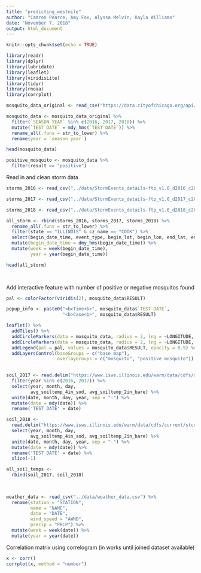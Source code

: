 ```yaml
---
title: "predicting_westnile"
author: "Camron Pearce, Amy Fox, Alyssa Melvin, Kayla Williams"
date: "November 7, 2018"
output: html_document
---
```


```r
knitr::opts_chunk$set(echo = TRUE)
```



```r
library(readr)
library(dplyr)
library(lubridate)
library(leaflet)
library(viridisLite)
library(tidyr)
library(rnoaa)
library(corrplot)

```

```r
mosquito_data_original <- read_csv("https://data.cityofchicago.org/api/views/jqe8-8r6s/rows.csv?accessType=DOWNLOAD") 

mosquito_data <- mosquito_data_original %>%
  filter(`SEASON YEAR` %in% c(2016, 2017, 2018)) %>%
  mutate(`TEST DATE` = mdy_hms(`TEST DATE`)) %>%
  rename_all(.funs = str_to_lower) %>%
  rename(year = `season year`)

head(mosquito_data)

positive_mosquito <- mosquito_data %>%
  filter(result == "positive")


```

Read in and clean storm data
```r
storms_2016 <- read_csv("../data/StormEvents_details-ftp_v1.0_d2016_c20180718.csv") 

storms_2017 <- read_csv("../data/StormEvents_details-ftp_v1.0_d2017_c20181017.csv")

storms_2018 <- read_csv("../data/StormEvents_details-ftp_v1.0_d2018_c20181017.csv")

all_storm <- rbind(storms_2016, storms_2017, storms_2018) %>%
  rename_all(.funs = str_to_lower) %>%
  filter(state == "ILLINOIS" & cz_name == "COOK") %>%
  select(begin_date_time, event_type, begin_lat, begin_lon, end_lat, end_lon)%>%
  mutate(begin_date_time = dmy_hms(begin_date_time)) %>%
  mutate(week = week(begin_date_time), 
         year = year(begin_date_time))

head(all_storm)

  
```

Add interactive feature with number of positive or negative mosquitos found
```r

pal <- colorFactor(viridis(2), mosquito_data$RESULT)

popup_info <- paste0("<b>Time<b>", mosquito_data$`TEST DATE`,
                     "<b>Case<b>", mosquito_data$RESULT)

leaflet() %>%
  addTiles() %>%
  addCircleMarkers(data = mosquito_data, radius = 2, lng = ~LONGITUDE, lat = ~LATITUDE, color = pal(mosquito_data$RESULT), opacity = 0.9, group = "mosquito", popup = popup_info) %>% 
  addCircleMarkers(data = mosquito_data, radius = 2, lng = ~LONGITUDE, lat = ~LATITUDE, color = pal(positive_mosquito$RESULT), opacity = 0.9, group = "positive mosquito") %>%
  addLegend(pal = pal, values = mosquito_data$RESULT, opacity = 0.9) %>%
  addLayersControl(baseGroups = c("base map"),
                   overlayGroups = c("mosquito", "positive mosquito"))
  
```



```r
soil_2017 <- read.delim("https://www.isws.illinois.edu/warm/data/cdfs/stcday.txt") %>% 
  filter(year %in% c(2016, 2017)) %>%
  select(year, month, day,
         avg_soiltemp_4in_sod, avg_soiltemp_2in_bare) %>% 
  unite(date, month, day, year, sep = "-") %>% 
  mutate(date = mdy(date)) %>% 
  rename('TEST DATE' = date)

soil_2018 <- 
  read.delim("https://www.isws.illinois.edu/warm/data/cdfs/current/stcday18.txt") %>% 
  select(year, month, day,
         avg_soiltemp_4in_sod, avg_soiltemp_2in_bare) %>% 
  unite(date, month, day, year, sep = "-") %>% 
  mutate(date = mdy(date)) %>% 
  rename('TEST DATE' = date) %>% 
  slice(-1)

all_soil_temps <-
  rbind(soil_2017, soil_2018)
  
  
```



```r


weather_data <- read_csv("../data/weather_data.csv") %>% 
  rename(station = "STATION",
         name = "NAME",
         date = "DATE",
         wind_speed = "AWND",
         precip = "PRCP") %>% 
  mutate(week = week(date)) %>% 
  mutate(year = year(date))

```


Correlation matrix using correlogram (in works until joined dataset available)

```r
x <- corr()
corrplot(x, method = "number")
```



